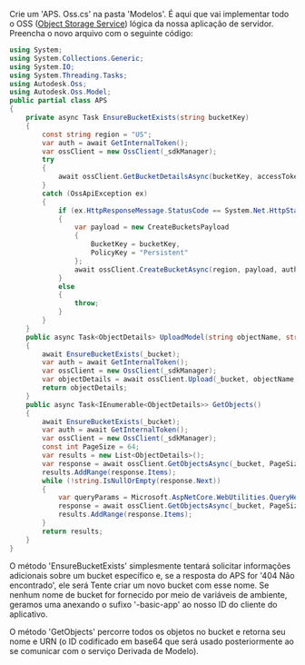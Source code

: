 Crie um 'APS. Oss.cs' na pasta 'Modelos'. É aqui que vai implementar
todo o OSS ([Object Storage Service](https://aps.autodesk.com/en/docs/data/v2/developers_guide/basics/#object-storage-service-oss))
lógica da nossa aplicação de servidor. Preencha o novo arquivo com o seguinte código:

```csharp title="Models/APS.Oss.cs"
using System;
using System.Collections.Generic;
using System.IO;
using System.Threading.Tasks;
using Autodesk.Oss;
using Autodesk.Oss.Model;
public partial class APS
{
    private async Task EnsureBucketExists(string bucketKey)
    {
        const string region = "US";
        var auth = await GetInternalToken();
        var ossClient = new OssClient(_sdkManager);
        try
        {
            await ossClient.GetBucketDetailsAsync(bucketKey, accessToken: auth.AccessToken);
        }
        catch (OssApiException ex)
        {
            if (ex.HttpResponseMessage.StatusCode == System.Net.HttpStatusCode.NotFound)
            {
                var payload = new CreateBucketsPayload
                {
                    BucketKey = bucketKey,
                    PolicyKey = "Persistent"
                };
                await ossClient.CreateBucketAsync(region, payload, auth.AccessToken);
            }
            else
            {
                throw;
            }
        }
    }
    public async Task<ObjectDetails> UploadModel(string objectName, string pathToFile)
    {
        await EnsureBucketExists(_bucket);
        var auth = await GetInternalToken();
        var ossClient = new OssClient(_sdkManager);
        var objectDetails = await ossClient.Upload(_bucket, objectName, pathToFile, auth.AccessToken, new System.Threading.CancellationToken());
        return objectDetails;
    }
    public async Task<IEnumerable<ObjectDetails>> GetObjects()
    {
        await EnsureBucketExists(_bucket);
        var auth = await GetInternalToken();
        var ossClient = new OssClient(_sdkManager);
        const int PageSize = 64;
        var results = new List<ObjectDetails>();
        var response = await ossClient.GetObjectsAsync(_bucket, PageSize, accessToken: auth.AccessToken);
        results.AddRange(response.Items);
        while (!string.IsNullOrEmpty(response.Next))
        {
            var queryParams = Microsoft.AspNetCore.WebUtilities.QueryHelpers.ParseQuery(new Uri(response.Next).Query);
            response = await ossClient.GetObjectsAsync(_bucket, PageSize, startAt: queryParams["startAt"], accessToken: auth.AccessToken);
            results.AddRange(response.Items);
        }
        return results;
    }
}
```

O método 'EnsureBucketExists' simplesmente tentará solicitar informações adicionais
sobre um bucket específico e, se a resposta do APS for '404 Não encontrado', ele será
Tente criar um novo bucket com esse nome. Se nenhum nome de bucket for fornecido por meio de
variáveis de ambiente, geramos uma anexando o sufixo '-basic-app' ao nosso
ID do cliente do aplicativo.

O método 'GetObjects' percorre todos os objetos no bucket e retorna seu nome e URN
(o ID codificado em base64 que será usado posteriormente ao se comunicar com o serviço Derivada de Modelo).